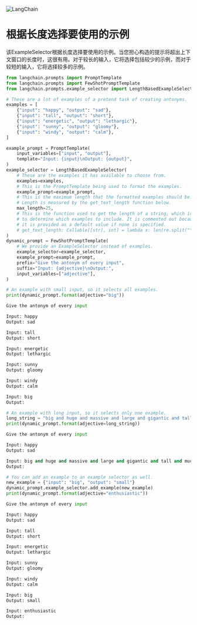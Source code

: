 

<Head>
  <script>
    {
      `(function() {
         var _hmt = _hmt || [];
(function() {
  var hm = document.createElement("script");
  hm.src = "https://hm.baidu.com/hm.js?e60fb290e204e04c5cb6f79b0ac1e697";
  var s = document.getElementsByTagName("script")[0]; 
  s.parentNode.insertBefore(hm, s);
})();
       })();`
    }
  </script>
</Head>

![LangChain](https://pica.zhimg.com/50/v2-56e8bbb52aa271012541c1fe1ceb11a2_r.gif)



根据长度选择要使用的示例
================

该ExampleSelector根据长度选择要使用的示例。当您担心构造的提示将超出上下文窗口的长度时，这很有用。对于较长的输入，它将选择包括较少的示例，而对于较短的输入，它将选择较多的示例。

```python
from langchain.prompts import PromptTemplate
from langchain.prompts import FewShotPromptTemplate
from langchain.prompts.example_selector import LengthBasedExampleSelector

```

```python
# These are a lot of examples of a pretend task of creating antonyms.
examples = [
    {"input": "happy", "output": "sad"},
    {"input": "tall", "output": "short"},
    {"input": "energetic", "output": "lethargic"},
    {"input": "sunny", "output": "gloomy"},
    {"input": "windy", "output": "calm"},
]

```

```python
example_prompt = PromptTemplate(
    input_variables=["input", "output"],
    template="Input: {input}\nOutput: {output}",
)
example_selector = LengthBasedExampleSelector(
    # These are the examples it has available to choose from.
    examples=examples, 
    # This is the PromptTemplate being used to format the examples.
    example_prompt=example_prompt, 
    # This is the maximum length that the formatted examples should be.
    # Length is measured by the get_text_length function below.
    max_length=25,
    # This is the function used to get the length of a string, which is used
    # to determine which examples to include. It is commented out because
    # it is provided as a default value if none is specified.
    # get_text_length: Callable[[str], int] = lambda x: len(re.split("\n| ", x))
)
dynamic_prompt = FewShotPromptTemplate(
    # We provide an ExampleSelector instead of examples.
    example_selector=example_selector,
    example_prompt=example_prompt,
    prefix="Give the antonym of every input",
    suffix="Input: {adjective}\nOutput:", 
    input_variables=["adjective"],
)

```

```python
# An example with small input, so it selects all examples.
print(dynamic_prompt.format(adjective="big"))

```

```python
Give the antonym of every input

Input: happy
Output: sad

Input: tall
Output: short

Input: energetic
Output: lethargic

Input: sunny
Output: gloomy

Input: windy
Output: calm

Input: big
Output:

```

```python
# An example with long input, so it selects only one example.
long_string = "big and huge and massive and large and gigantic and tall and much much much much much bigger than everything else"
print(dynamic_prompt.format(adjective=long_string))

```

```python
Give the antonym of every input

Input: happy
Output: sad

Input: big and huge and massive and large and gigantic and tall and much much much much much bigger than everything else
Output:

```

```python
# You can add an example to an example selector as well.
new_example = {"input": "big", "output": "small"}
dynamic_prompt.example_selector.add_example(new_example)
print(dynamic_prompt.format(adjective="enthusiastic"))

```

```python
Give the antonym of every input

Input: happy
Output: sad

Input: tall
Output: short

Input: energetic
Output: lethargic

Input: sunny
Output: gloomy

Input: windy
Output: calm

Input: big
Output: small

Input: enthusiastic
Output:

```

